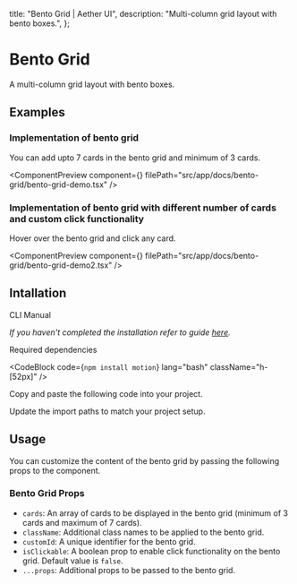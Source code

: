   title: "Bento Grid | Aether UI",
  description: "Multi-column grid layout with bento boxes.",
};


# Bento Grid

A multi-column grid layout with bento boxes.

## Examples

### Implementation of bento grid

You can add upto 7 cards in the bento grid and minimum of 3 cards.

<ComponentPreview
  component={<BentoGridDemo />}
  filePath="src/app/docs/bento-grid/bento-grid-demo.tsx"
/>

### Implementation of bento grid with different number of cards and custom click functionality

Hover over the bento grid and click any card.

<ComponentPreview
  component={<BentoGridDemo2 />}
  filePath="src/app/docs/bento-grid/bento-grid-demo2.tsx"
/>

## Intallation

<Tabs defaultValue="cli">

<TabsList>
  <TabsTrigger value="cli">CLI</TabsTrigger>
  <TabsTrigger value="manual">Manual</TabsTrigger>
</TabsList>

<TabsContent value="cli">

<InstallationCli value="bento-grid" />

</TabsContent>

<TabsContent value="manual">

<Steps>

<Step> _If you haven't completed the installation refer to guide [here](/docs/installation)._</Step>

<Step>Required dependencies</Step>

<CodeBlock code={`npm install motion`} lang="bash" className="h-[52px]" />

<Step>Copy and paste the following code into your project.</Step>

<CodeBlock filePath="src/content/bento-grid.tsx" />

<Step>Update the import paths to match your project setup.</Step>

</Steps>

</TabsContent>

</Tabs>

## Usage

You can customize the content of the bento grid by passing the following props to the component.

### Bento Grid Props

- `cards`: An array of cards to be displayed in the bento grid (minimum of 3 cards and maximum of 7 cards).
- `className`: Additional class names to be applied to the bento grid.
- `customId`: A unique identifier for the bento grid.
- `isClickable`: A boolean prop to enable click functionality on the bento grid. Default value is `false`.
- `...props`: Additional props to be passed to the bento grid.
